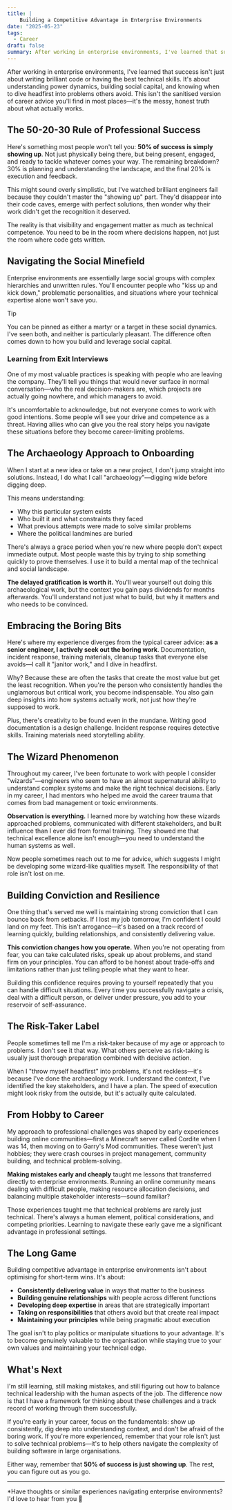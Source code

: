 ```yaml
---
title: |
    Building a Competitive Advantage in Enterprise Environments
date: "2025-05-23"
tags:
  - Career
draft: false
summary: After working in enterprise environments, I've learned that success isn't just about writing brilliant code or having the best technical skills. It's about understanding power dynamics, building social capital, and knowing when to dive headfirst into problems others avoid. This isn't the sanitised version of career advice you'll find in most places—it's the messy, honest truth about what actually works.
---
```


After working in enterprise environments, I've learned that success isn't just about writing brilliant code or having the best technical skills. It's about understanding power dynamics, building social capital, and knowing when to dive headfirst into problems others avoid. This isn't the sanitised version of career advice you'll find in most places—it's the messy, honest truth about what actually works.

## The 50-20-30 Rule of Professional Success

Here's something most people won't tell you: **50% of success is simply showing up**. Not just physically being there, but being present, engaged, and ready to tackle whatever comes your way. The remaining breakdown? 30% is planning and understanding the landscape, and the final 20% is execution and feedback.

This might sound overly simplistic, but I've watched brilliant engineers fail because they couldn't master the "showing up" part. They'd disappear into their code caves, emerge with perfect solutions, then wonder why their work didn't get the recognition it deserved.

The reality is that visibility and engagement matter as much as technical competence. You need to be in the room where decisions happen, not just the room where code gets written.

## Navigating the Social Minefield

Enterprise environments are essentially large social groups with complex hierarchies and unwritten rules. You'll encounter people who "kiss up and kick down," problematic personalities, and situations where your technical expertise alone won't save you.

> [!TIP]
> You can be pinned as either a martyr or a target in these social dynamics. I've seen both, and neither is particularly pleasant. The difference often comes down to how you build and leverage social capital.

### Learning from Exit Interviews

One of my most valuable practices is speaking with people who are leaving the company. They'll tell you things that would never surface in normal conversation—who the real decision-makers are, which projects are actually going nowhere, and which managers to avoid. 

It's uncomfortable to acknowledge, but not everyone comes to work with good intentions. Some people will see your drive and competence as a threat. Having allies who can give you the real story helps you navigate these situations before they become career-limiting problems.

## The Archaeology Approach to Onboarding

When I start at a new idea or take on a new project, I don't jump straight into solutions. Instead, I do what I call "archaeology"—digging wide before digging deep.

This means understanding:
- Why this particular system exists
- Who built it and what constraints they faced  
- What previous attempts were made to solve similar problems
- Where the political landmines are buried

There's always a grace period when you're new where people don't expect immediate output. Most people waste this by trying to ship something quickly to prove themselves. I use it to build a mental map of the technical and social landscape.

**The delayed gratification is worth it.** You'll wear yourself out doing this archaeological work, but the context you gain pays dividends for months afterwards. You'll understand not just what to build, but why it matters and who needs to be convinced.

## Embracing the Boring Bits

Here's where my experience diverges from the typical career advice: **as a senior engineer, I actively seek out the boring work**. Documentation, incident response, training materials, cleanup tasks that everyone else avoids—I call it "janitor work," and I dive in headfirst.

Why? Because these are often the tasks that create the most value but get the least recognition. When you're the person who consistently handles the unglamorous but critical work, you become indispensable. You also gain deep insights into how systems actually work, not just how they're supposed to work.

Plus, there's creativity to be found even in the mundane. Writing good documentation is a design challenge. Incident response requires detective skills. Training materials need storytelling ability. 

## The Wizard Phenomenon

Throughout my career, I've been fortunate to work with people I consider "wizards"—engineers who seem to have an almost supernatural ability to understand complex systems and make the right technical decisions. Early in my career, I had mentors who helped me avoid the career trauma that comes from bad management or toxic environments.

**Observation is everything.** I learned more by watching how these wizards approached problems, communicated with different stakeholders, and built influence than I ever did from formal training. They showed me that technical excellence alone isn't enough—you need to understand the human systems as well.

Now people sometimes reach out to me for advice, which suggests I might be developing some wizard-like qualities myself. The responsibility of that role isn't lost on me.

## Building Conviction and Resilience

One thing that's served me well is maintaining strong conviction that I can bounce back from setbacks. If I lost my job tomorrow, I'm confident I could land on my feet. This isn't arrogance—it's based on a track record of learning quickly, building relationships, and consistently delivering value.

**This conviction changes how you operate.** When you're not operating from fear, you can take calculated risks, speak up about problems, and stand firm on your principles. You can afford to be honest about trade-offs and limitations rather than just telling people what they want to hear.

Building this confidence requires proving to yourself repeatedly that you can handle difficult situations. Every time you successfully navigate a crisis, deal with a difficult person, or deliver under pressure, you add to your reservoir of self-assurance.

## The Risk-Taker Label

People sometimes tell me I'm a risk-taker because of my age or approach to problems. I don't see it that way. What others perceive as risk-taking is usually just thorough preparation combined with decisive action.

When I "throw myself headfirst" into problems, it's not reckless—it's because I've done the archaeology work. I understand the context, I've identified the key stakeholders, and I have a plan. The speed of execution might look risky from the outside, but it's actually quite calculated.

## From Hobby to Career

My approach to professional challenges was shaped by early experiences building online communities—first a Minecraft server called Cordite when I was 14, then moving on to Garry's Mod communities. These weren't just hobbies; they were crash courses in project management, community building, and technical problem-solving.

**Making mistakes early and cheaply** taught me lessons that transferred directly to enterprise environments. Running an online community means dealing with difficult people, making resource allocation decisions, and balancing multiple stakeholder interests—sound familiar?

Those experiences taught me that technical problems are rarely just technical. There's always a human element, political considerations, and competing priorities. Learning to navigate these early gave me a significant advantage in professional settings.

## The Long Game

Building competitive advantage in enterprise environments isn't about optimising for short-term wins. It's about:

- **Consistently delivering value** in ways that matter to the business
- **Building genuine relationships** with people across different functions
- **Developing deep expertise** in areas that are strategically important
- **Taking on responsibilities** that others avoid but that create real impact
- **Maintaining your principles** while being pragmatic about execution

The goal isn't to play politics or manipulate situations to your advantage. It's to become genuinely valuable to the organisation while staying true to your own values and maintaining your technical edge.

## What's Next

I'm still learning, still making mistakes, and still figuring out how to balance technical leadership with the human aspects of the job. The difference now is that I have a framework for thinking about these challenges and a track record of working through them successfully.

If you're early in your career, focus on the fundamentals: show up consistently, dig deep into understanding context, and don't be afraid of the boring work. If you're more experienced, remember that your role isn't just to solve technical problems—it's to help others navigate the complexity of building software in large organisations.

Either way, remember that **50% of success is just showing up**. The rest, you can figure out as you go.

---

*Have thoughts or similar experiences navigating enterprise environments? I'd love to hear from you 🙏